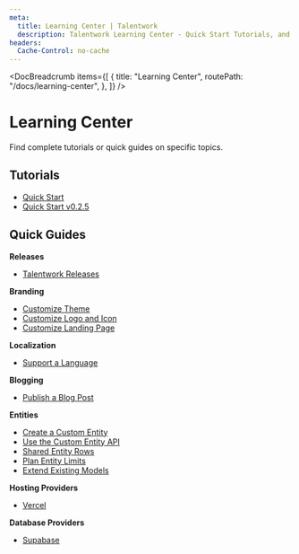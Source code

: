 ```yaml
---
meta:
  title: Learning Center | Talentwork
  description: Talentwork Learning Center - Quick Start Tutorials, and Quick Guides for Branding, Localization, Blogging, and Entities.
headers:
  Cache-Control: no-cache
---
```



<DocBreadcrumb
  items={[
    {
      title: "Learning Center",
      routePath: "/docs/learning-center",
    },
  ]}
/>

# Learning Center

Find complete tutorials or quick guides on specific topics.

## Tutorials

- [Quick Start](/docs/learning-center/tutorials/quick-start)
- [Quick Start v0.2.5](/docs/learning-center/tutorials/quick-start-v-0-2-5)

## Quick Guides

**Releases**

- [Talentwork Releases](/docs/learning-center/guides/upgrade/saasrock-releases)

**Branding**

- [Customize Theme](/docs/learning-center/guides/branding/theme)
- [Customize Logo and Icon](/docs/learning-center/guides/branding/logo-and-icon)
- [Customize Landing Page](/docs/learning-center/guides/branding/landing)

**Localization**

- [Support a Language](/docs/learning-center/guides/localization/support-a-language)

**Blogging**

- [Publish a Blog Post](/docs/learning-center/guides/blogging/publish-a-blog-post)

**Entities**

- [Create a Custom Entity](/docs/learning-center/guides/entities/create-a-custom-entity)
- [Use the Custom Entity API](/docs/learning-center/guides/entities/use-the-custom-entity-api)
- [Shared Entity Rows](/docs/learning-center/guides/entities/shared-entity-rows)
- [Plan Entity Limits](/docs/learning-center/guides/entities/plan-entity-limits)
- [Extend Existing Models](/docs/learning-center/guides/entities/extend-existing-models)

**Hosting Providers**

- [Vercel](/docs/learning-center/guides/hosting/vercel)

**Database Providers**

- [Supabase](/docs/learning-center/guides/database/supabase)
